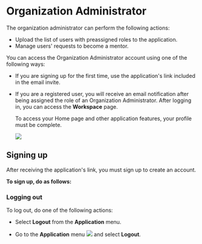 
# Organization Administrator

The organization administrator can perform the following actions:

* Upload the list of users with preassigned roles to the application.
* Manage users' requests to become a mentor.

You can access the Organization Administrator account using one of the following ways:

* If you are signing up for the first time, use the application's link included in the email invite.
* If you are a registered user, you will receive an email notification after being assigned the role of an Organization Administrator. After logging in, you can access the **Workspace** page.
    <Admonition type="note">    
    <p>To access your Home page and other application features, your profile must be complete.</p>
    </Admonition>

    ![](media/orgadminpage.png)

## Signing up

After receiving the application's link, you must sign up to create an account.

**To sign up, do as follows:**

<SignUp />

### Logging out

To log out, do one of the following actions:

* Select <b>Logout</b> from the <b>Application</b> menu.

* Go to the <b>Application</b> menu <img src={BurgerMenu}/> and select <b>Logout</b>.



